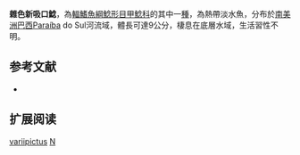 {{expand|time=2015-02-09T09:02:52+00:00}}
{{Speciesbox
| name = 雜色新吸口鯰
| image = 
| image_width = 250px
| image_caption = 
| status = NE
| status_system = IUCN3.1
| genus = Neoplecostomus
| species = variipictus
| authority = [[Bizerril|Bizerril]], 1995
| synonyms = 
}}

'''雜色新吸口鯰'''，為[[輻鰭魚綱|輻鰭魚綱]][[鯰形目|鯰形目]][[甲鯰科|甲鯰科]]的其中一[[種|種]]，為熱帶淡水魚，分布於[[南美洲|南美洲]][[巴西|巴西]]Paraíba do Sul河流域，體長可達9公分，棲息在底層水域，生活習性不明。
==参考文献==
*{{FishBase_species|genus=Neoplecostomus|species=variipictus|year=2015|month=2}}

== 扩展阅读 ==
{{refbegin}}
{{wikispecies-inline|Neoplecostomus variipictus|雜色新吸口鯰}}
{{refend}}
{{Taxonbar|from=Q3767944}}

[[Category:新吸口鯰屬|variipictus]]
[[Category:1995年描述的魚類|N]]